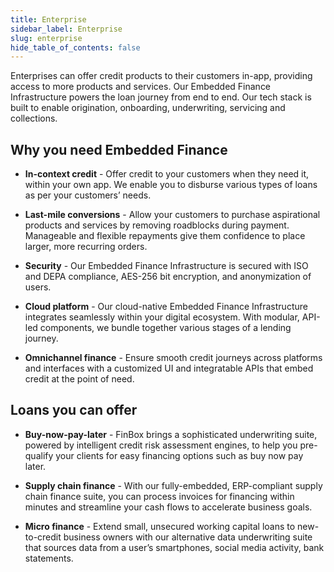 ```yaml
---
title: Enterprise
sidebar_label: Enterprise
slug: enterprise
hide_table_of_contents: false
---
```




Enterprises can offer credit products to their customers in-app, providing access to more products and services. Our Embedded Finance Infrastructure powers the loan journey from end to end. Our tech stack is built to enable origination, onboarding, underwriting, servicing and collections.

## Why you need Embedded Finance

* **In-context credit** - Offer credit to your customers when they need it, within your own app. We enable you to disburse various types of loans as per your customers’ needs.

* **Last-mile conversions** - Allow your customers to purchase aspirational products and services by removing roadblocks during payment. Manageable and flexible repayments give them confidence to place larger, more recurring orders.

* **Security** - Our Embedded Finance Infrastructure is secured with ISO and DEPA compliance, AES-256 bit encryption, and anonymization of users.

* **Cloud platform** - Our cloud-native Embedded Finance Infrastructure integrates seamlessly within your digital ecosystem. With modular, API-led components, we bundle together various stages of a lending journey. 

* **Omnichannel finance** - Ensure smooth credit journeys across platforms and interfaces with a customized UI and integratable APIs that embed credit at the point of need.

## Loans you can offer

* **Buy-now-pay-later** - FinBox brings a sophisticated underwriting suite, powered by intelligent credit risk assessment engines, to help you pre-qualify your clients for easy financing options such as buy now pay later.

* **Supply chain finance** - With our fully-embedded, ERP-compliant supply chain finance suite, you can process invoices for financing within minutes and streamline your cash flows to accelerate business goals.

* **Micro finance** - Extend small, unsecured working capital loans to new-to-credit business owners with our alternative data underwriting suite that sources data from a user’s smartphones, social media activity, bank statements.

